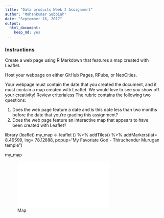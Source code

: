 ---
title: "Data products Week 2 Assignment"
author: "Mohankumar Subbiah"
date: "September 16, 2017"
output: 
  html_document: 
    keep_md: yes
---

### Instructions 
Create a web page using R Markdown that features a map created with Leaflet.

Host your webpage on either GitHub Pages, RPubs, or NeoCities.

Your webpage must contain the date that you created the document, and it must contain a map created with Leaflet. We would love to see you show off your creativity!
Review criterialess 
The rubric contains the following two questions:

1. Does the web page feature a date and is this date less than two months before the date that you're grading this      assignment?
2. Does the web page feature an interactive map that appears to have been created with Leaflet?


library (leaflet)
my_map <- leaflet () %>% 
    addTiles() %>%
    addMarkers(lat= 8.49599, lng= 78.12888, popup="My Favoriate God - Thiruchendur Murugan temple")

my_map


![Map](Data_products_Week_2_Assignment.html) 


